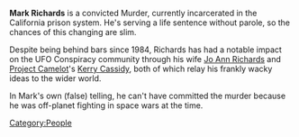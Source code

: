 {{Stub}}

'''Mark Richards''' is a convicted Murder, currently incarcerated in the California prison system. He's serving a life sentence without parole, so the chances of this changing are slim.

Despite being behind bars since 1984, Richards has had a notable impact on the UFO Conspiracy community through his wife [[Jo Ann Richards]] and [[Project Camelot]]'s [[Kerry Cassidy]], both of which relay his frankly wacky ideas to the wider world.

In Mark's own (false) telling, he can't have committed the murder because he was off-planet fighting in space wars at the time.
[[Category:People]]
